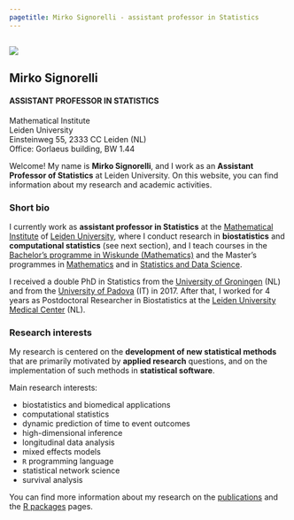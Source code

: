 ```yaml
---
pagetitle: Mirko Signorelli - assistant professor in Statistics
---
```


##

<div class="jumbotron fp-jumbo">
<div class="row">
<div class="col-12 col-md-6 go-away-p-margin">
<img src="images/mirkosignorelli.jpg" class="img-responsive" />
</div>
<div class="col-12 col-md-6" style="margin-top: 10px;">
## Mirko Signorelli

#### ASSISTANT PROFESSOR IN STATISTICS

Mathematical Institute  
Leiden University  
Einsteinweg 55, 2333 CC Leiden (NL)  
Office: Gorlaeus building, BW 1.44

</div>
</div>
</div>

Welcome! My name is **Mirko Signorelli**, and I work as an **Assistant Professor of Statistics** at Leiden University. On this website, you can find information about my research and academic activities.

### Short bio

I currently work as **assistant professor in Statistics** at the [Mathematical Institute](https://www.universiteitleiden.nl/en/science/mathematics) of [Leiden University](https://www.universiteitleiden.nl/en/about-us/profile/history), where I conduct research in **biostatistics** and **computational statistics** (see next section), and I teach courses in the [Bachelor's programme in Wiskunde (Mathematics)](https://www.universiteitleiden.nl/onderwijs/opleidingen/bachelor/wiskunde) and the Master's programmes in [Mathematics](https://www.universiteitleiden.nl/en/education/study-programmes/master/mathematics) and in [Statistics and Data Science](https://www.universiteitleiden.nl/en/education/study-programmes/master/statistics--data-science).

I received a double PhD in Statistics from the [University of Groningen](https://www.rug.nl/about-ug/profile/) (NL) and from the [University of Padova](https://www.unipd.it/en/history) (IT) in 2017. After that, I worked for 4 years as Postdoctoral Researcher in Biostatistics at the [Leiden University Medical Center](https://www.lumc.nl/research/introduction) (NL).

### Research interests

My research is centered on the **development of new statistical methods** that are primarily motivated by **applied research** questions, and on the implementation of such methods in **statistical software**.  

Main research interests:

* biostatistics and biomedical applications
* computational statistics
* dynamic prediction of time to event outcomes
* high-dimensional inference
* longitudinal data analysis
* mixed effects models
* `R` programming language
* statistical network science
* survival analysis

You can find more information about my research on the [publications](publications.html) and the [R packages](r.html) pages.

</section>

<!-- the part below is a fix to the menu not displaying properly
on the mobile version -->
<script src="https://code.jquery.com/jquery-3.3.1.slim.min.js" integrity="sha384-q8i/X+965DzO0rT7abK41JStQIAqVgRVzpbzo5smXKp4YfRvH+8abtTE1Pi6jizo" crossorigin="anonymous"></script>
<script src="https://cdn.jsdelivr.net/npm/popper.js@1.14.7/dist/umd/popper.min.js" integrity="sha384-UO2eT0CpHqdSJQ6hJty5KVphtPhzWj9WO1clHTMGa3JDZwrnQq4sF86dIHNDz0W1" crossorigin="anonymous"></script>
<script src="https://cdn.jsdelivr.net/npm/bootstrap@4.3.1/dist/js/bootstrap.min.js" integrity="sha384-JjSmVgyd0p3pXB1rRibZUAYoIIy6OrQ6VrjIEaFf/nJGzIxFDsf4x0xIM+B07jRM" crossorigin="anonymous"></script>